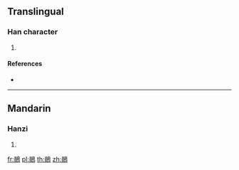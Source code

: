{{character info/new}}
==Translingual==

===Han character===
{{Han char|rn=196|rad=鳥|as=10|sn=21|four=|canj=RCHAF}}

# {{defn|Han|sort=鳥10}}

====References====
* {{Han ref|kx=1496.080|dkj=47173|hdz=74650.160|uh=9DB0|ud=40368}}

----

==Mandarin==

===Hanzi===
{{cmn-hanzi|pin=[[yuán]] ([[yuan2]])|wg=yüan<sup>2</sup>}}

# {{defn|lang=cmn|sort=鳥10}}

[[fr:鶰]]
[[pl:鶰]]
[[th:鶰]]
[[zh:鶰]]